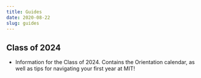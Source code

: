 ```yaml
---
title: Guides
date: 2020-08-22
slug: guides
---
```


## Class of 2024
* <Link to="/2024">Information for the Class of 2024</Link>. Contains the Orientation calendar, as well as tips for navigating your first year at MIT!